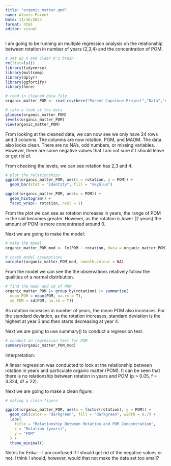```yaml
---
title: "organic_matter.qmd"
name: Alexis Parent 
Date: 11/16/2024
format: html
editor: visual
---
```


I am going to be running an multiple regression analysis on the relationship between rotation in number of years (2,3,4) and the concentration of POM.

```r
# set up R and clear R's brain
rm(list=ls())
library(tidyverse)
library(multcomp)
library(dplyr)
library(ggfortify)
library(here)
```

```r
# read in cleaned data file 
organic_matter_POM <- read_csv(here("Parent-Capstone-Project","Data","organic_matter_clean.csv"))
```

```r
# take a look at the data 
glimpse(organic_matter_POM)
levels(organic_matter_POM)
view(organic_matter_POM)
```

From looking at the cleaned data, we can now see we only have 24 rows and 3 columns. The columns are now rotation, POM, and MAOM. The data also looks clean. There are no NA's, odd numbers, or missing variables. However, there are some negative values that I am not sure if I should leave or get rid of.

From checking the levels, we can see rotation has 2,3 and 4.

```r
# plot the relationships 
ggplot(organic_matter_POM, aes(x = rotation, y = POM)) +
  geom_bar(stat = "identity", fill = "skyblue") 

ggplot(organic_matter_POM, aes(x = POM)) + 
  geom_histogram() + 
  facet_wrap(~ rotation, ncol = 1)
```

From the plot we can see as rotation increases in years, the range of POM in the soil becomes greater. However, as the rotation is lower (2 years) the amount of POM is more concentrated around 0.

Next we are going to make the model:

```r
# make the model
organic_matter_POM_mod <- lm(POM ~ rotation, data = organic_matter_POM)
```

```r
# check model assumptions
autoplot(organic_matter_POM_mod, smooth.colour = NA)
```

From the model we can see the the observations relatively follow the qualities of a normal distribution.

```r
# find the mean and sd of POM 
organic_matter_POM |> group_by(rotation) |> summarise(
  mean_POM = mean(POM, na.rm = T),
  sd_POM = sd(POM, na.rm = T))
```

As rotation increases in number of years, the mean POM also increases. For the standard deviation, as the rotation increases, standard deviation is the highest at year 3 and then starts decreasing at year 4.

Next we are going to use summary() to conduct a regression test.

```r
# conduct an regression test for POM
summary(organic_matter_POM_mod)
```

Interpretation:

A linear regression was conducted to look at the relationship between rotation in years and particulate organic matter (POM). It can be seen that there is no relationship between rotation in years and POM (p \> 0.05, f = 3.324, df = 22).

Next we are going to make a clean figure:

```r
# making a clean figure 

ggplot(organic_matter_POM, aes(x = factor(rotation), y = POM)) + 
  geom_col(color = "darkgreen", fill = "darkgreen", width = 0.7) +
  labs(
    title = "Relationship Between Rotation and POM Concentration",
    x = "Rotation (years)",
    y = "POM"
  ) +
  theme_minimal()
```

Notes for Erika: - I am confused if I should get rid of the negative values or not. I think I should, however, would that not make the data set too small?
